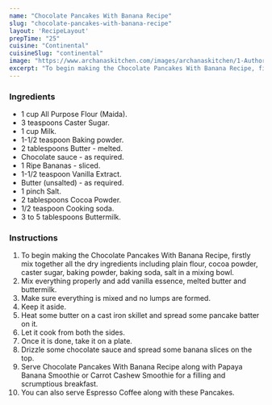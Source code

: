---
name: "Chocolate Pancakes With Banana Recipe"
slug: "chocolate-pancakes-with-banana-recipe"
layout: 'RecipeLayout'
prepTime: "25"
cuisine: "Continental"
cuisineSlug: "continental"
image: "https://www.archanaskitchen.com/images/archanaskitchen/1-Author/Pooja_Thakur/Chocolate_pancakes_with_banana.jpg"
excerpt: "To begin making the Chocolate Pancakes With Banana Recipe, firstly mix together all the dry ingredients including plain flour, cocoa powder, caster sugar, baking powder, baking soda, salt in a mixing bowl"
---

### Ingredients

- 1 cup All Purpose Flour (Maida).
- 3 teaspoons Caster Sugar.
- 1 cup Milk.
- 1-1/2 teaspoon Baking powder.
- 2 tablespoons Butter - melted.
- Chocolate sauce - as required.
- 1 Ripe Bananas - sliced.
- 1-1/2 teaspoon Vanilla Extract.
- Butter (unsalted) - as required.
- 1 pinch Salt.
- 2 tablespoons Cocoa Powder.
- 1/2 teaspoon Cooking soda.
- 3 to 5 tablespoons Buttermilk.

### Instructions

1. To begin making the Chocolate Pancakes With Banana Recipe, firstly mix together all the dry ingredients including plain flour, cocoa powder, caster sugar, baking powder, baking soda, salt in a mixing bowl.
1. Mix everything properly and add vanilla essence, melted butter and buttermilk.
1. Make sure everything is mixed and no lumps are formed.
1. Keep it aside.
1. Heat some butter on a cast iron skillet and spread some pancake batter on it.
1. Let it cook from both the sides.
1. Once it is done, take it on a plate.
1. Drizzle some chocolate sauce and spread some banana slices on the top.
1. Serve Chocolate Pancakes With Banana Recipe along with Papaya Banana Smoothie or Carrot Cashew Smoothie for a filling and scrumptious breakfast.
1. You can also serve Espresso Coffee along with these Pancakes.
